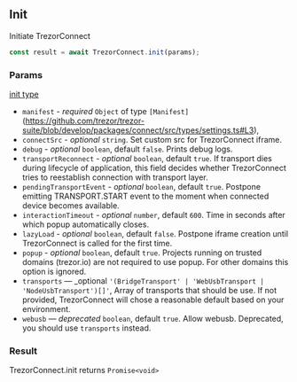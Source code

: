 ## Init

Initiate TrezorConnect

```javascript
const result = await TrezorConnect.init(params);
```

### Params

[init type](https://github.com/trezor/trezor-suite/blob/develop/packages/connect/src/types/api/init.ts)

-   `manifest` - _required_ `Object` of type `[Manifest]`(https://github.com/trezor/trezor-suite/blob/develop/packages/connect/src/types/settings.ts#L3),
-   `connectSrc` - _optional_ `string`. Set custom src for TrezorConnect iframe.
-   `debug` - _optional_ `boolean`, default `false`. Prints debug logs.
-   `transportReconnect` - _optional_ `boolean`, default `true`. If transport dies during lifecycle of application, this field decides whether TrezorConnect tries to reestablish connection with transport layer.
-   `pendingTransportEvent` - _optional_ `boolean`, default `true`. Postpone emitting TRANSPORT.START event to the moment when connected device becomes available.
-   `interactionTimeout` - _optional_ `number`, default `600`. Time in seconds after which popup automatically closes.
-   `lazyLoad` - _optional_ `boolean`, default `false`. Postpone iframe creation until TrezorConnect is called for the first time.
-   `popup` - _optional_ `boolean`, default `true`. Projects running on trusted domains (trezor.io) are not required to use popup. For other domains this option is ignored.
-   `transports` — \_optional `'(BridgeTransport' | 'WebUsbTransport | 'NodeUsbTransport')[]'`, Array of transports that should be use. If not provided, TrezorConnect will chose a reasonable
    default based on your environment.
-   `webusb` — _deprecated_ `boolean`, default `true`. Allow webusb. Deprecated, you should use `transports` instead.

### Result

TrezorConnect.init returns `Promise<void>`
